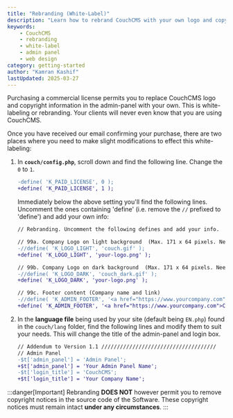 ```yaml
---
title: "Rebranding (White-Label)"
description: "Learn how to rebrand CouchCMS with your own logo and copyright information."
keywords:
    - CouchCMS
    - rebranding
    - white-label
    - admin panel
    - web design
category: getting-started
author: "Kamran Kashif"
lastUpdated: 2025-03-27
---
```



Purchasing a commercial license permits you to replace CouchCMS logo and copyright information in the admin-panel with your own. This is white-labeling or rebranding. Your clients will never even know that you are using CouchCMS.

Once you have received our email confirming your purchase, there are two places where you need to make slight modifications to effect this white-labeling:

<Steps>

1. In **`couch/config.php`**, scroll down and find the following line. Change the `0` to `1`.

    ```diff lang="php" title="couch/config.php"
    -define( 'K_PAID_LICENSE', 0 );
    +define( 'K_PAID_LICENSE', 1 );
    ```

    Immediately below the above setting you'll find the following lines.
    Uncomment the ones containing 'define' (i.e. remove the `//` prefixed to 'define') and add your own info:

    ```diff lang="php" title="couch/config.php"
    // Rebranding. Uncomment the following defines and add your info.

    // 99a. Company Logo on light background  (Max. 171 x 64 pixels. Needs to be placed within 'couch/theme/images/' folder)
    -//define( 'K_LOGO_LIGHT', 'couch.gif' );
    +define( 'K_LOGO_LIGHT', 'your-logo.png' );

    // 99b. Company Logo on dark background  (Max. 171 x 64 pixels. Needs to be placed within 'couch/theme/images/' folder)
    -//define( 'K_LOGO_DARK', 'couch_dark.gif' );
    +define( 'K_LOGO_DARK', 'your-logo.png' );

    // 99c. Footer content (Company name and link)
    -//define( 'K_ADMIN_FOOTER', '<a href="https://www.yourcompany.com">COMPANY NAME</a>' );
    +define( 'K_ADMIN_FOOTER', '<a href="https://www.yourcompany.com">COMPANY NAME</a>' );
    ```

2. In the **language file** being used by your site (default being `EN.php`) found in the `couch/lang` folder, find the following lines and modify them to suit your needs. This will change the title of the admin-panel and login box.

    ```diff lang="php" title="couch/lang/EN.php"
    // Addendum to Version 1.1 /////////////////////////////////////
    // Admin Panel
    -$t['admin_panel'] = 'Admin Panel';
    +$t['admin_panel'] = 'Your Admin Panel Name';
    -$t['login_title'] = 'CouchCMS';
    +$t['login_title'] = 'Your Company Name';
    ```

</Steps>

:::danger[Important]
Rebranding **DOES NOT** however permit you to remove copyright notices in the source code of the Software.
These copyright notices must remain intact **under any circumstances**.
:::
